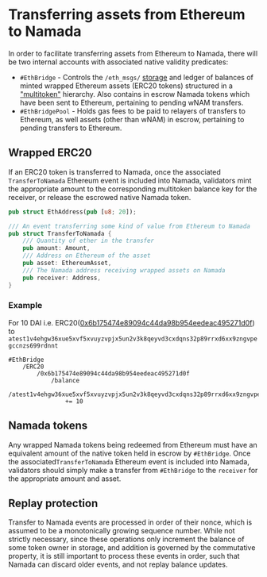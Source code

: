 # Transferring assets from Ethereum to Namada

In order to facilitate transferring assets from Ethereum to Namada, there
will be two internal accounts with associated native validity predicates:

- `#EthBridge` - Controls the `/eth_msgs/` [storage](./ethereum_events_attestation.mdx#storage)
  and ledger of balances of minted wrapped Ethereum assets (ERC20 tokens) structured in a
  ["multitoken"](../multitoken.mdx#multitoken) hierarchy.
  Also contains in escrow Namada tokens which have been sent to Ethereum,
  pertaining to pending wNAM transfers.
- `#EthBridgePool` - Holds gas fees to be paid to relayers of transfers to Ethereum,
  as well assets (other than wNAM) in escrow, pertaining to pending transfers to
  Ethereum.

## Wrapped ERC20

If an ERC20 token is transferred to Namada, once the associated 
`TransferToNamada` Ethereum event is included into Namada, validators mint 
the appropriate amount to the corresponding  multitoken balance key for 
the receiver, or release the escrowed native Namada token.

```rust
pub struct EthAddress(pub [u8; 20]);

/// An event transferring some kind of value from Ethereum to Namada
pub struct TransferToNamada {
    /// Quantity of ether in the transfer
    pub amount: Amount,
    /// Address on Ethereum of the asset
    pub asset: EthereumAsset,
    /// The Namada address receiving wrapped assets on Namada
    pub receiver: Address,
}
```

### Example

For 10 DAI i.e. ERC20([0x6b175474e89094c44da98b954eedeac495271d0f](https://etherscan.io/token/0x6b175474e89094c44da98b954eedeac495271d0f)) to `atest1v4ehgw36xue5xvf5xvuyzvpjx5un2v3k8qeyvd3cxdqns32p89rrxd6xx9zngvpegccnzs699rdnnt`
```
#EthBridge
    /ERC20
        /0x6b175474e89094c44da98b954eedeac495271d0f
            /balance
                /atest1v4ehgw36xue5xvf5xvuyzvpjx5un2v3k8qeyvd3cxdqns32p89rrxd6xx9zngvpegccnzs699rdnnt 
                += 10
```

## Namada tokens

Any wrapped Namada tokens being redeemed from Ethereum must have an 
equivalent amount of the native token held in escrow by `#EthBridge`.
Once the associated`TransferToNamada` Ethereum event is included into 
Namada, validators should simply make a transfer from `#EthBridge` to
the `receiver` for the appropriate amount and asset.

## Replay protection

Transfer to Namada events are processed in order of their nonce, which
is assumed to be a monotonically growing sequence number. While not
strictly necessary, since these operations only increment the balance
of some token owner in storage, and addition is governed by the
commutative property, it is still important to process these events in
order, such that Namada can discard older events, and not replay balance
updates.
